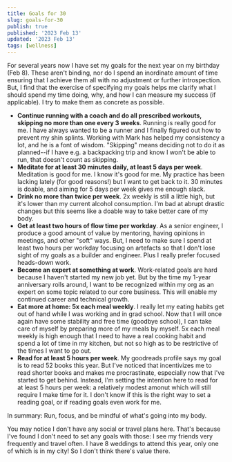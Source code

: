 ```yaml
---
title: Goals for 30
slug: goals-for-30
publish: true
published: '2023 Feb 13'
updated: '2023 Feb 13'
tags: [wellness]
---
```


For several years now I have set my goals for the next year on my birthday (Feb 8).
These aren't binding, nor do I spend an inordinate amount of time ensuring that
I achieve them all with no adjustment or further introspection. But, I find that
the exercise of specifying my goals helps me clarify what I should spend my
time doing, why, and how I can measure my success (if applicable). I try to
make them as concrete as possible.

- **Continue running with a coach and do all prescribed workouts, skipping no more
  than one every 3 weeks**. Running is really good for me. I have always wanted
  to be a runner and I finally figured out how to prevent my shin splints. Working
  with Mark has helped my consistency a lot, and he is a font of wisdom. "Skipping"
  means deciding not to do it as planned--if I have e.g. a backpacking trip and
  know I won't be able to run, that doesn't count as skipping.
- **Meditate for at least 30 minutes daily, at least 5 days per week**. Meditation
  is good for me. I know it's good for me. My practice has been lacking lately
  (for good reasons!) but I want to get back to it. 30 minutes is doable, and
  aiming for 5 days per week gives me enough slack.
- **Drink no more than twice per week**. 2x weekly is still a little high, but
  it's lower than my current alcohol consumption. I'm bad at abrupt drastic
  changes but this seems like a doable way to take better care of my body.
- **Get at least two hours of flow time per workday**. As a senior engineer,
  I produce a good amount of value by mentoring, having opinions in meetings,
  and other "soft" ways. But, I need to make sure I spend at least two hours per
  workday focusing on artefacts so that I don't lose sight of my goals as a
  builder and engineer. Plus I really prefer focused heads-down work.
- **Become an expert at something at work**. Work-related goals are hard because
  I haven't started my new job yet. But by the time my 1-year anniversary rolls
  around, I want to be recognized within my org as an expert on some topic related
  to our core business. This will enable my continued career and technical growth.
- **Eat more at home: 5x each meal weekly**. I really let my eating habits get
  out of hand while I was working and in grad school. Now that I will once again
  have some stability and free time (goodbye school), I can take care of myself
  by preparing more of my meals by myself. 5x each meal weekly is high enough
  that I need to have a real cooking habit and spend a lot of time in my kitchen,
  but not so high as to be restrictive of the times I want to go out.
- **Read for at least 5 hours per week**. My goodreads profile says my goal is to
  read 52 books this year. But I've noticed that incentivizes me to read shorter
  books and makes me procrastinate, especially now that I've started to get behind.
  Instead, I'm setting the intention here to read for at least 5 hours per week:
  a relatively modest amonut which will still require I make time for it. I don't
  know if this is the right way to set a reading goal, or if reading goals even
  work for me.

In summary: Run, focus, and be mindful of what's going into my body.

You may notice I don't have any social or travel plans here. That's because I've
found I don't need to set any goals with those: I see my friends very frequently
and travel often. I have 8 weddings to attend this year, only one of which is
in my city! So I don't think there's value there.
